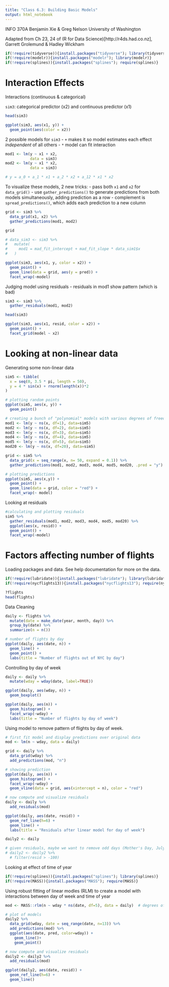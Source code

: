 ```yaml
---
title: "Class 6.3: Building Basic Models"
output: html_notebook
---
```

INFO 370A
Benjamin Xie & Greg Nelson
University of Washington


Adapted from Ch 23, 24 of (R for Data Science)[http://r4ds.had.co.nz], Garrett Grolemund & Hadley Wickham

```r
if(!require(tidyverse)){install.packages("tidyverse"); library(tidyverse)} 
if(!require(modelr)){install.packages("modelr"); library(modelr)} 
if(!require(splines)){install.packages("splines"); require(splines)}
```

# Interaction Effects
Interactions (continuous & categorical)

`sim3`: categorical predictor (x2) and continuous predictor (x1)
```r
head(sim3)

ggplot(sim3, aes(x1, y)) + 
  geom_point(aes(color = x2))
```

2 possible models for `sim3`
- `+` makes it so model estimates each effect *independent* of all others
- `*` model can fit interaction
```r
mod1 <- lm(y ~ x1 + x2, 
           data = sim3)
mod2 <- lm(y ~ x1 * x2, 
           data = sim3) 

# y = a_0 + a_1 * x1 + a_2 * x2 + a_12 * x1 * x2

```

To visualize these models, 2 new tricks:
- pass both `x1` and `x2` for `data_grid()`
- use `gather_predictions()` to generate predictions from both models simultaneously, adding prediction as a row
  - complement is `spread_predictions()`, which adds each prediction to a new column
```r
grid <- sim3 %>%
  data_grid(x1, x2) %>%
  gather_predictions(mod1, mod2)

grid

# data_sim3 <- sim3 %>%
#   mutate(
#     mod1 = mad_fit_intercept + mad_fit_slope * data_sim1$x
#   )

ggplot(sim3, aes(x1, y, color = x2)) + 
  geom_point() + 
  geom_line(data = grid, aes(y = pred)) +
  facet_wrap(~model)
```

Judging model using residuals
- residuals in mod1 show pattern (which is bad)
```r
sim3 <- sim3 %>% 
  gather_residuals(mod1, mod2)

head(sim3)

ggplot(sim3, aes(x1, resid, color = x2)) + 
  geom_point() +
  facet_grid(model ~ x2)
```


# Looking at non-linear data

Generating some non-linear data
```r
sim5 <- tibble(
  x = seq(0, 3.5 * pi, length = 50),
  y = 4 * sin(x) + rnorm(length(x))*2
)

# plotting random points
ggplot(sim5, aes(x, y)) +
  geom_point()
```


```r
# creating a bunch of "polynomial" models with various degrees of freedom
mod1 <- lm(y ~ ns(x, df=1), data=sim5)
mod2 <- lm(y ~ ns(x, df=2), data=sim5)
mod3 <- lm(y ~ ns(x, df=3), data=sim5)
mod4 <- lm(y ~ ns(x, df=4), data=sim5)
mod5 <- lm(y ~ ns(x, df=5), data=sim5)
mod20 <- lm(y ~ ns(x, df=20), data=sim5)

grid <- sim5 %>%
  data_grid(x = seq_range(x, n= 50, expand = 0.1)) %>%
  gather_predictions(mod1, mod2, mod3, mod4, mod5, mod20, .pred = "y")

# plotting predictions
ggplot(sim5, aes(x,y)) +
  geom_point() + 
  geom_line(data = grid, color = "red") + 
  facet_wrap(~ model)
```

Looking at residuals
```r
#calculating and plotting residuals
sim5 %>%
  gather_residuals(mod1, mod2, mod3, mod4, mod5, mod20) %>%
  ggplot(aes(x, resid)) + 
  geom_point() + 
  facet_wrap(~model)
```


# Factors affecting number of flights

Loading packages and data. See help documentation for more on the data.
```r
if(!require(lubridate)){install.packages("lubridate"); library(lubridate)} 
if(!require(nycflights13)){install.packages("nycflights13"); require(nycflights13)}

?flights
head(flights)
```

Data Cleaning
```r
daily <- flights %>% 
  mutate(date = make_date(year, month, day)) %>%
  group_by(date) %>%
  summarize(n = n())

# number of flights by day
ggplot(daily, aes(date, n)) + 
  geom_line() + 
  geom_point() +
  labs(title = "Number of flights out of NYC by day")
```

Controlling by day of week
```r
daily <- daily %>%
  mutate(wday = wday(date, label=TRUE))

ggplot(daily, aes(wday, n)) + 
  geom_boxplot()

ggplot(daily, aes(n)) +
  geom_histogram() + 
  facet_wrap(~wday) +
  labs(title = "Number of flights by day of week")
```

Using model to remove pattern of flights by day of week. 
```r
# first fit model and display predictions over original data
mod <- lm(n ~ wday, data = daily)

grid <- daily %>%
  data_grid(wday) %>% 
  add_predictions(mod, "n")

# showing prediction
ggplot(daily, aes(n)) + 
  geom_histogram() + 
  facet_wrap(~wday) + 
  geom_vline(data = grid, aes(xintercept = n), color = "red")

# now compute and visualize residuals
daily <- daily %>%
  add_residuals(mod)

ggplot(daily, aes(date, resid)) + 
  geom_ref_line(h=6) + 
  geom_line() + 
  labs(title = "Residuals after linear model for day of week")

daily2 <- daily

# given residuals, maybe we want to remove odd days (Mother's Day, July 4th)
# daily2 <- daily2 %>%
  # filter(resid > -100)
```

Looking at effect of time of year
```r
if(!require(splines)){install.packages("splines"); library(splines)} 
if(!require(MASS)){install.packages("MASS"); require(MASS)}
```

Using robust fitting of linear modles (RLM) to create a model with interactions between day of week and time of year
```r
mod <- MASS::rlm(n ~ wday * ns(date, df=5), data = daily)  # degrees of freedom was arbitrary choice

# plot of models
daily2 %>%
  data_grid(wday, date = seq_range(date, n=13)) %>%
  add_predictions(mod) %>%
  ggplot(aes(date, pred, color=wday)) + 
    geom_line()+
    geom_point()

# now compute and visualize residuals
daily2 <- daily2 %>%
  add_residuals(mod)

ggplot(daily2, aes(date, resid)) + 
  geom_ref_line(h=6) + 
  geom_line()
```